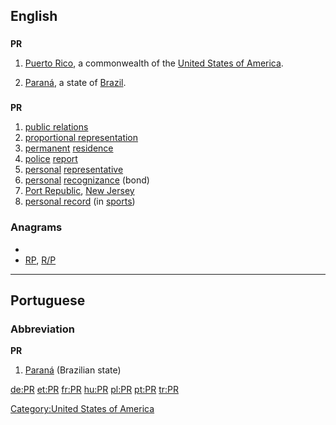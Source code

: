 {{also|pr|Pr|P.R.|.pr}}
==English==

==={{abbreviation}}===
'''PR'''

# {{geography}} [[Puerto Rico]], a commonwealth of the [[United States of America]].
# [[Paraná]], a state of [[Brazil]].

==={{initialism}}===
'''PR'''

# [[public relations]]
# [[proportional representation]]
# [[permanent]] [[residence]]
# [[police]] [[report]]
# [[personal]] [[representative]]
# [[personal]] [[recognizance]] (bond)
# [[Port Republic]], [[New Jersey]]
# [[personal record]] (in [[sport|sports]])

===Anagrams===
* {{alphagram|pr}}
* [[RP#English|RP]], [[R/P#English|R/P]]


[[Category:United States of America]]

----

==Portuguese==

===Abbreviation===
'''PR'''

# [[Paraná]] (Brazilian state)

[[de:PR]]
[[et:PR]]
[[fr:PR]]
[[hu:PR]]
[[pl:PR]]
[[pt:PR]]
[[tr:PR]]